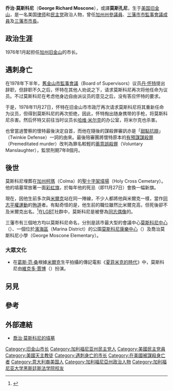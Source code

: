 {{Infobox Officeholder
| name          = 乔治·莫斯科尼
| original_name = George Richard Moscone
| image         =  <!-- 檔案不存在 George Moscone.jpg ，可從英文維基百科取得 -->
| caption       = 乔治·莫斯科尼市長
| order         = 37
| office        = [[三藩市市長|三藩市市長]]
| term_start    = 1976年1月8日
| term_end      = 1978年11月27日
| predecessor   = {{tsl|en|Joseph Alioto|}}
| successor     = [[黛安·范士丹|黛安·范士丹]]
| order2        = 
| state_senate2 = 加利福尼亞州
| state2        = 加利福尼亞州
| district2     = 6
| term_start2   = 1971年
| term_end2     = 1976年
| predecessor2  = ''（被重劃入第10區）''
| successor2    = John Francis Foran
| state_senate3 = 加利福尼亞州
| state3        = 加利福尼亞州
| district3     = 10
| term_start3   = 1967年
| term_end3     = 1971年
| predecessor3  = Harold Thomas Sedgwick
| successor3    = ''（被重劃入第6區）''
| office4       = [[三藩市市監事委員會|三藩市市監事委員會]][[三藩市市監事委員會成員|成員]]
| term_start4   = 1963年
| term_end4     = 1966年
| birth_date    = {{birth date|1929|11|24}}
| birth_place   = [[美國|美國]][[加利福尼亞州|加利福尼亞州]][[三藩市|三藩市]]
| death_date    = {{death date and age|1978|11|27|1929|11|24}}
| death_place   = [[三藩市市政府大樓|三藩市市政府大樓]]<small>（遇刺身亡）</small>
| nationality   = {{USA}}
| party         = [[File:US_Democratic_Party_Logo.svg|25px]][[民主党_(美国)|民主党]]
| spouse        = Gina Bodanza 
| children      = Jenifer、Rebecca、Christopher及Jonathan
| profession    = [[律师|律师]]
| signature     =
| footnotes     =
}}
'''乔治·莫斯科尼'''（'''George Richard Moscone'''）{{BD|1929年|11月24日|1978年|11月27日|catIdx=M}}，或譯'''莫斯孔尼'''，生于[[美国|美国]][[旧金山|旧金山]]，是一名美国[[律师|律师]]和[[民主党_(美国)|民主党]]政治人物，曾任[[加利福尼亚州州参议员|加州州參議員]]、[[三藩市市監事會議成員|三藩市市監事會議成員]]及[[三藩市市長|三藩市市長]]。

==政治生涯==
1976年1月起担任[[加州|加州]][[旧金山|旧金山]]的市长。

==遇刺身亡==
{{main|莫斯科尼－米尔克遇刺事件}}
在1978年下半年，[[舊金山市監事會議|舊金山市監事會議]]（Board of Supervisors）议员[[丹·怀特|丹·怀特]]提出辞职，但辞职不久之后，怀特在其他人劝说之下，请求莫斯科尼再次将他任命为议员。不过莫斯科尼在考虑他身边自由派议员的意见之后，没有答应怀特的要求。

于是，1978年11月27日，怀特在旧金山市市政厅再次请求莫斯科尼将其重新任命为议员，但得到莫斯科尼的再次拒绝，因此，怀特掏出随身携带的手枪，将莫斯科尼杀害。然后怀特又前往当时议员长[[哈维·米尔克|哈维·米尔克]]的办公室，将米尔克也杀害。

也曾當過警察的懷特最後決定自首，而他在隨後的謀殺罪審訊亦是「[[甜點抗辯|甜點抗辯]]」（Twinkie Defense）一詞的由來。最後陪審團將懷特原本的[[有預謀謀殺罪|有預謀謀殺罪]]（Premeditated murder）改判為罪名較輕的[[蓄意誤殺罪|蓄意誤殺罪]]（Voluntary Manslaughter），監禁刑期7年8個月。

==後世==
莫斯科尼埋葬在[[加州|加州]][[柯瑪|柯瑪]]（Colma）的[[天主教聖十字架墳場_(柯瑪)|聖十字架墳場]]（Holy Cross Cemetary）。他的墳墓常放著一面[[彩虹旗|彩虹旗]]，於每年他的死忌（即11月27日）會換一幅新旗。

現在，因他生前多次與[[哈维·米尔克|米爾克]]站在同一陣線，不少人都將他與米爾克一樣，當作[[同志平權運動|同志平權運動]]的[[殉道|殉道]]者。有點奇怪的是，他生前的職位雖然比米爾克高，但死後卻不及米爾克出名。<ref>{{cite news |url=http://www.msnbc.msn.com/id/27939377/ |title=Gay icon's life yields lessons after 30 years |publisher=[[The_Associated_Press|The Associated Press]] |accessdate=2010-04-11 |archive-date=2009-03-17 |archive-url=https://web.archive.org/web/20090317120404/http://www.msnbc.msn.com/id/27939377 |dead-url=no }}</ref>在[[LGBT|LGBT]]社群中，莫斯科尼是被譽為[[同志偶像|同志偶像]]的。

三藩市有三個地方均以莫斯科尼命名，分別是該市最大型的會議中心[[莫斯科尼中心|莫斯科尼中心]]（{{tsl|en|Moscone Center|}}）、一個位於[[海港區_(舊金山)|濱海區]]（Marina District）的公園[[莫斯科尼康樂中心|莫斯科尼康樂中心]]（{{tsl|en|Moscone Recreation Center|}}）及喬治莫斯科尼小學（George Moscone Elementary）。

===大眾文化===
* 在[[葛斯·范·桑|葛斯·范·桑]]根據[[哈維·米爾克|米爾克]]生平拍攝的傳記電影《[[米尔克_(电影)|夏菲米克的時代]]》中，莫斯科尼由[[維克多·賈博|維克多·賈博]]（{{lang|en|Victor Garber}}）扮演。

==另見==
{{Portal|San Francisco Bay Area|SF From Marin Highlands3.jpg}}

==參考==
{{reflist}}

==外部連結==
{{wikisource|Pelosi: In Recognition of the 25th Anniversary of the assassinations of Mayor George Moscone and Supervisor Harvey Milk}}
*[http://www.findagrave.com/cgi-bin/fg.cgi?page=gr&GRid=3247 喬治·莫斯科尼的墳墓]{{Wayback|url=http://www.findagrave.com/cgi-bin/fg.cgi?page=gr&GRid=3247 |date=20120112231339 }}

{{Authority control}}
{{DEFAULTSORT:Moscone, George}}
[[Category:旧金山市长|Category:旧金山市长]]
[[Category:加利福尼亚州民主党人|Category:加利福尼亚州民主党人]]
[[Category:美國民主党員|Category:美國民主党員]]
[[Category:美國天主教徒|Category:美國天主教徒]]
[[Category:遇刺身亡的市长|Category:遇刺身亡的市长]]
[[Category:在美國被謀殺身亡者|Category:在美國被謀殺身亡者]]
[[Category:意大利裔美国人|Category:意大利裔美国人]]
[[Category:加利福尼亞州政治人物|Category:加利福尼亞州政治人物]]
[[Category:加利福尼亚大学黑斯廷斯法学院校友|Category:加利福尼亚大学黑斯廷斯法学院校友]]